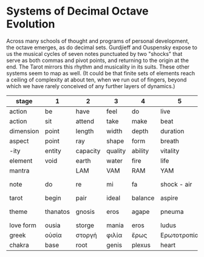 # Systems of Decimal Octave Evolution

Across many schools of thought and programs of personal development, the octave emerges, as do decimal sets. Gurdjieff and Ouspensky expose to us the musical cycles of seven notes punctuated by two "shocks" that serve as both commas and pivot points, and returning to the origin at the end. The Tarot mirrors this rhythm and musicality in its suits. These other systems seem to map as well. (It could be that finite sets of elements reach a ceiling of complexity at about ten, when we run out of fingers, beyond which we have rarely conceived of any further layers of dynamics.)

| stage     | 1        | 2        | 3       | 4       | 5           | 6          | 7           | 8        | 9                  | 10          |
| --------- | -------- | -------- | ------- | ------- | ----------- | ---------- | ----------- | -------- | ------------------ | ----------- |
| action    | be       | have     | feel    | do      | live        | think      | see         | manifest | fall               | return      |
| action    | sit      | attend   | take    | make    | beat        | say        | intend      | complete | fail               | reunite     |
| dimension | point    | length   | width   | depth   | duration    | choice     | perspective | circuit  | config             | configs     |
| aspect    | point    | ray      | shape   | form    | breath      | mind       | soul        | spirit   | disaster           | all         |
| -ity      | entity   | capacity | quality | ability | vitality    | causality  | eternity    | entirety | calamity           | unity       |
| element   | void     | earth    | water   | fire    | life        | air        | ether       | light    | death              | void        |
| mantra    |          | LAM      | VAM     | RAM     | YAM         | HAM        | OM          | AH       |                    |             |
| note      | do       | re       | mi      | fa      | shock - air | sol        | la          | si       | shock - impression | do          |
| tarot     | begin    | pair     | ideal   | balance | aspire      | beauty     | act         | perfect  | crisis             | fool        |
| theme     | thanatos | gnosis   | eros    | agape   | pneuma      | eudaimonia | kairos      | alethia  | apocalypse         | anima mundi |
| love form | ousia    | storge   | mania   | eros    | ludus       | philia     | philautia   | pragma   | xenia              | agape       |
| greek     | οὐσία    | στοργή   | φιλία   | ἔρως    | Ερωτοτροπία | φιλία      | φιλαυτία    | πρᾶγμα   | ξενία              | ἀγάπη       |
| chakra    | base     | root     | genis   | plexus  | heart       | voice      | ajna        | crown    | soulstar           | spirit      |
